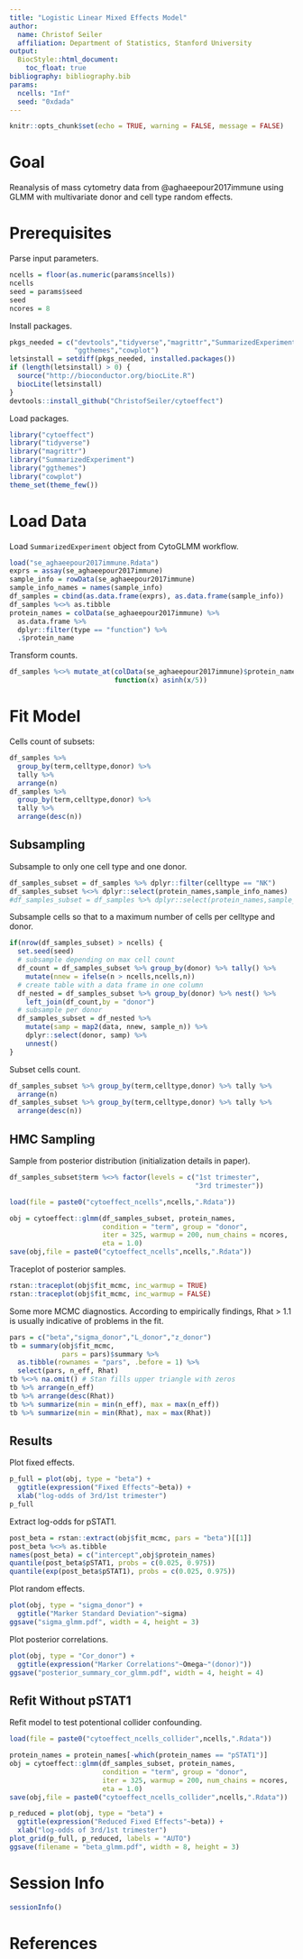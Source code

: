 ```yaml
---
title: "Logistic Linear Mixed Effects Model"
author:
  name: Christof Seiler
  affiliation: Department of Statistics, Stanford University
output:
  BiocStyle::html_document:
    toc_float: true
bibliography: bibliography.bib
params:
  ncells: "Inf"
  seed: "0xdada"
---
```


```r
knitr::opts_chunk$set(echo = TRUE, warning = FALSE, message = FALSE)
```

# Goal

Reanalysis of mass cytometry data from @aghaeepour2017immune using GLMM with multivariate donor and cell type random effects.

# Prerequisites

Parse input parameters.

```r
ncells = floor(as.numeric(params$ncells))
ncells
seed = params$seed
seed
ncores = 8
```

Install packages.

```r
pkgs_needed = c("devtools","tidyverse","magrittr","SummarizedExperiment",
                "ggthemes","cowplot")
letsinstall = setdiff(pkgs_needed, installed.packages())
if (length(letsinstall) > 0) {
  source("http://bioconductor.org/biocLite.R")
  biocLite(letsinstall)
}
devtools::install_github("ChristofSeiler/cytoeffect")
```

Load packages.

```r
library("cytoeffect")
library("tidyverse")
library("magrittr")
library("SummarizedExperiment")
library("ggthemes")
library("cowplot")
theme_set(theme_few())
```

# Load Data

Load ``SummarizedExperiment`` object from CytoGLMM workflow.

```r
load("se_aghaeepour2017immune.Rdata")
exprs = assay(se_aghaeepour2017immune)
sample_info = rowData(se_aghaeepour2017immune)
sample_info_names = names(sample_info)
df_samples = cbind(as.data.frame(exprs), as.data.frame(sample_info))
df_samples %<>% as.tibble
protein_names = colData(se_aghaeepour2017immune) %>% 
  as.data.frame %>% 
  dplyr::filter(type == "function") %>%
  .$protein_name
```

Transform counts.

```r
df_samples %<>% mutate_at(colData(se_aghaeepour2017immune)$protein_name, 
                          function(x) asinh(x/5))
```

# Fit Model

Cells count of subsets:

```r
df_samples %>% 
  group_by(term,celltype,donor) %>% 
  tally %>% 
  arrange(n)
df_samples %>% 
  group_by(term,celltype,donor) %>% 
  tally %>% 
  arrange(desc(n))
```

## Subsampling

Subsample to only one cell type and one donor.

```r
df_samples_subset = df_samples %>% dplyr::filter(celltype == "NK")
df_samples_subset %<>% dplyr::select(protein_names,sample_info_names)
#df_samples_subset = df_samples %>% dplyr::select(protein_names,sample_info_names)
```

Subsample cells so that to a maximum number of cells per celltype and donor.

```r
if(nrow(df_samples_subset) > ncells) {
  set.seed(seed)
  # subsample depending on max cell count
  df_count = df_samples_subset %>% group_by(donor) %>% tally() %>%
    mutate(nnew = ifelse(n > ncells,ncells,n))
  # create table with a data frame in one column
  df_nested = df_samples_subset %>% group_by(donor) %>% nest() %>%
    left_join(df_count,by = "donor")
  # subsample per donor
  df_samples_subset = df_nested %>%
    mutate(samp = map2(data, nnew, sample_n)) %>%
    dplyr::select(donor, samp) %>%
    unnest()
}
```

Subset cells count.

```r
df_samples_subset %>% group_by(term,celltype,donor) %>% tally %>% 
  arrange(n)
df_samples_subset %>% group_by(term,celltype,donor) %>% tally %>% 
  arrange(desc(n))
```

## HMC Sampling

Sample from posterior distribution (initialization details in paper).

```r
df_samples_subset$term %<>% factor(levels = c("1st trimester",
                                              "3rd trimester"))
```

```r
load(file = paste0("cytoeffect_ncells",ncells,".Rdata"))
```

```r
obj = cytoeffect::glmm(df_samples_subset, protein_names, 
                       condition = "term", group = "donor",
                       iter = 325, warmup = 200, num_chains = ncores, 
                       eta = 1.0)
save(obj,file = paste0("cytoeffect_ncells",ncells,".Rdata"))
```

Traceplot of posterior samples.

```r
rstan::traceplot(obj$fit_mcmc, inc_warmup = TRUE)
rstan::traceplot(obj$fit_mcmc, inc_warmup = FALSE)
```

Some more MCMC diagnostics. According to empirically findings, Rhat > 1.1 is usually indicative of problems in the fit.

```r
pars = c("beta","sigma_donor","L_donor","z_donor")
tb = summary(obj$fit_mcmc, 
             pars = pars)$summary %>% 
  as.tibble(rownames = "pars", .before = 1) %>% 
  select(pars, n_eff, Rhat)
tb %<>% na.omit() # Stan fills upper triangle with zeros
tb %>% arrange(n_eff)
tb %>% arrange(desc(Rhat))
tb %>% summarize(min = min(n_eff), max = max(n_eff))
tb %>% summarize(min = min(Rhat), max = max(Rhat))
```

## Results

Plot fixed effects.

```r
p_full = plot(obj, type = "beta") + 
  ggtitle(expression("Fixed Effects"~beta)) +
  xlab("log-odds of 3rd/1st trimester")
p_full
```

Extract log-odds for pSTAT1.

```r
post_beta = rstan::extract(obj$fit_mcmc, pars = "beta")[[1]]
post_beta %<>% as.tibble
names(post_beta) = c("intercept",obj$protein_names)
quantile(post_beta$pSTAT1, probs = c(0.025, 0.975))
quantile(exp(post_beta$pSTAT1), probs = c(0.025, 0.975))
```

Plot random effects.

```r
plot(obj, type = "sigma_donor") + 
  ggtitle("Marker Standard Deviation"~sigma)
ggsave("sigma_glmm.pdf", width = 4, height = 3)
```

Plot posterior correlations.

```r
plot(obj, type = "Cor_donor") + 
  ggtitle(expression("Marker Correlations"~Omega~"(donor)"))
ggsave("posterior_summary_cor_glmm.pdf", width = 4, height = 4)
```

## Refit Without pSTAT1

Refit model to test potentional collider confounding.

```r
load(file = paste0("cytoeffect_ncells_collider",ncells,".Rdata"))
```

```r
protein_names = protein_names[-which(protein_names == "pSTAT1")]
obj = cytoeffect::glmm(df_samples_subset, protein_names, 
                       condition = "term", group = "donor",
                       iter = 325, warmup = 200, num_chains = ncores, 
                       eta = 1.0)
save(obj,file = paste0("cytoeffect_ncells_collider",ncells,".Rdata"))
```

```r
p_reduced = plot(obj, type = "beta") + 
  ggtitle(expression("Reduced Fixed Effects"~beta)) +
  xlab("log-odds of 3rd/1st trimester")
plot_grid(p_full, p_reduced, labels = "AUTO")
ggsave(filename = "beta_glmm.pdf", width = 8, height = 3)
```

# Session Info {.unnumbered}

```r
sessionInfo()
```

# References {.unnumbered}
